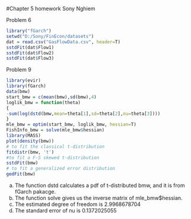 #Chapter 5 homework
Sony Nghiem

Problem 6
```r
library("fGarch")
setwd("D:/Sony/FinEcon/datasets")
dat = read.csv("GasFlowData.csv", header=T)
sstdFit(dat$Flow1)
sstdFit(dat$Flow2)
sstdFit(dat$Flow3)

```

Problem 9
```r
library(evir)
library(fGarch)
data(bmw)
start_bmw = c(mean(bmw),sd(bmw),4)
loglik_bmw = function(theta)
{
-sum(log(dstd(bmw,mean=theta[1],sd=theta[2],nu=theta[3])))
}
mle_bmw = optim(start_bmw, loglik_bmw, hessian=T)
FishInfo_bmw = solve(mle_bmw$hessian)
library(MASS)
plot(density(bmw))
# to fit the classical t-distribution 
fitdistr(bmw, 't')
#to fit a F-S skewed t-distribution
sstdFit(bmw)
# to fit a generalized error distribution
gedFit(bmw)
```
a. The function dstd calculates a pdf of t-distributed bmw, and it is from fGarch pakacge.
b. The function solve gives us the inverse matrix of mle_bmw$hessian.
c. The estimated degree of freedom is 2.9968678704
d. The standard error of nu is 0.1372025055